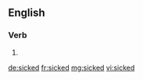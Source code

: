 ==English==

===Verb===
{{head|en}}

# {{en-past of|sick}}

[[de:sicked]]
[[fr:sicked]]
[[mg:sicked]]
[[vi:sicked]]